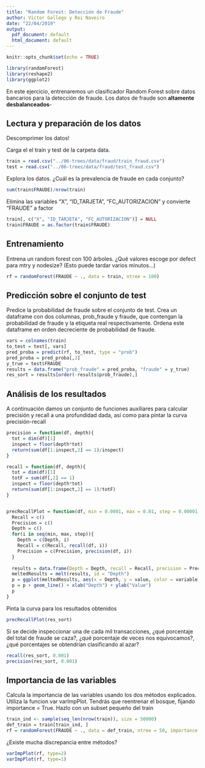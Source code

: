 ```yaml
---
title: "Random Forest: Detección de Fraude"
author: Victor Gallego y Roi Naveiro
date: "22/04/2019"
output:
  pdf_document: default
  html_document: default
---
```


```r
knitr::opts_chunk$set(echo = TRUE)
```


```r
library(randomForest)
library(reshape2)
library(ggplot2)
```

En este ejercicio, entrenaremos un clasificador Random Forest sobre datos bancarios para la detección de fraude. Los datos de fraude son **altamente desbalanceados**-

## Lectura y preparación de los datos

Descomprimer los datos!

Carga el el train y test de la carpeta data.

```r
train = read.csv("../06-trees/data/fraud/train_fraud.csv")
test = read.csv("../06-trees/data/fraud/test_fraud.csv")
```

Explora los datos. ¿Cuál es la prevalencia de fraude en cada conjunto?

```r
sum(train$FRAUDE)/nrow(train)
```

Elimina las variables "X", "ID_TARJETA", "FC_AUTORIZACION" y convierte "FRAUDE" a factor
```r
train[, c("X", "ID_TARJETA", "FC_AUTORIZACION")] = NULL
train$FRAUDE = as.factor(train$FRAUDE)
```



## Entrenamiento

Entrena un random forest con 100 árboles. ¿Qué valores escoge por defect para mtry y nodesize? (Esto puede tardar varios minutos...)

```r
rf = randomForest(FRAUDE ~ ., data = train, ntree = 100)
```

## Predicción sobre el conjunto de test

Predice la probabilidad de fraude sobre el conjunto de test. Crea un dataframe con dos columnas, prob_fraude y fraude, que contengan la probabilidad de fraude y la etiqueta real respectivamente. Ordena este dataframe en orden decreciente de probabilidad de fraude.

```r
vars = colnames(train)
to_test = test[, vars]
pred_proba = predict(rf, to_test, type = "prob")
pred_proba = pred_proba[,2]
y_true = test$FRAUDE
results = data.frame("prob_fraude" = pred_proba, "fraude" = y_true)
res_sort = results[order(-results$prob_fraude),]
```

## Análisis de los resultados

A continuación damos un conjunto de funciones auxiliares para calcular precisión y recall a una profundidad dada, así como para pintar la curva precisión-recall

```r
precision = function(df, depth){
  tot = dim(df)[1]
  inspect = floor(depth*tot)
  return(sum(df[1:inspect,2] == 1)/inspect)
}

recall = function(df, depth){
  tot = dim(df)[1]
  totF = sum(df[,2] == 1)
  inspect = floor(depth*tot)
  return(sum(df[1:inspect,2] == 1)/totF)
}


precRecallPlot = function(df, min = 0.0001, max = 0.01, step = 0.00001){
  Recall = c()
  Precision = c()
  Depth = c()
  for(i in seq(min, max, step)){
    Depth = c(Depth, i)
    Recall = c(Recall, recall(df, i))
    Precision = c(Precision, precision(df, i))
  }
  
  results = data.frame(Depth = Depth, recall = Recall, precision = Precision)
  meltedResults = melt(results, id = "Depth")
  p = ggplot(meltedResults, aes(x = Depth, y = value, color = variable))
  p = p + geom_line() + xlab("Depth") + ylab("Value")
  p
}
```

Pinta la curva para los resultados obtenidos

```r
precRecallPlot(res_sort)
```


Si se decide inspeccionar una de cada mil transacciones, ¿qué porcentaje del total de fraude se caza?, ¿qué porcentaje de veces nos equivocamos?, ¿qué porcentajes se obtendrían clasificando al azar?

```r
recall(res_sort, 0.001)
precision(res_sort, 0.001)
```


## Importancia de las variables

Calcula la importancia de las variables usando los dos métodos explicados. Utiliza la funcion var varImpPlot. Tendrás que reentrenar el bosque, fijando importance = True. Hazlo con un subset pequeño del train

```r
train_ind <- sample(seq_len(nrow(train)), size = 50000)
def_train = train[train_ind, ]
rf = randomForest(FRAUDE ~ ., data = def_train, ntree = 50, importance = TRUE)
```


¿Existe mucha discrepancia entre métodos?
```r
varImpPlot(rf, type=2)
varImpPlot(rf, type=1)
```

